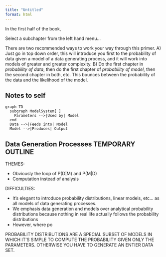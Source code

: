 ```yaml
---
title: "Untitled"
format: html
---
```


In the first half of the book, 

Select a subchapter from the left hand menu...

There are two recommended ways to work your way through this primer.
A) Just go in top down order, this will introduce you first to the probability of data given a model of a data generating process, and it will work into models of greater and greater complexity.
B) Do the first chapter in *probability of data*, then do the first chapter of *probability of model*, then the second chapter in both, etc. This bounces between the probability of the data and the likelihood of the model.

## Notes to self

```mermaid
graph TD
  subgraph ModelSystem[ ]
    Parameters -->|Used by| Model
  end
  Data -->|Feeds into| Model
  Model -->|Produces| Output
```


## Data Generation Processes TEMPORARY OUTLINE

THEMES:

- Obviously the loop of P(D|M) and P(M|D)
- Computation instead of analysis

DIFFICULTIES:

- It's elegant to introduce probability distributions, linear models, etc... as all models of data generating processes.
- We emphasis data generation and models over analytical probability distributions because nothing in real life actually follows the probability distributions
- However, where po

PROBABILITY DISTRIBUTIONS ARE A SPECIAL SUBSET OF MODELS IN WHICH IT'S SIMPLE TO COMPUTE THE PROBABILITY GIVEN ONLY THE PARAMETERS. OTHERWISE YOU HAVE TO GENERATE AN ENTIER DATA SET.
